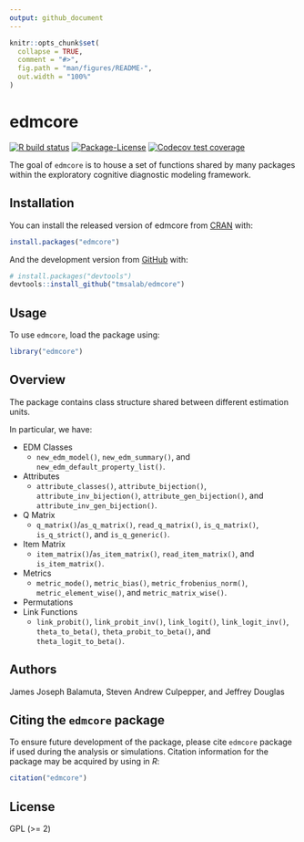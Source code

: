 ```yaml
---
output: github_document
---
```


<!-- README.md is generated from README.Rmd. Please edit that file -->

```r
knitr::opts_chunk$set(
  collapse = TRUE,
  comment = "#>",
  fig.path = "man/figures/README-",
  out.width = "100%"
)
```
# edmcore

<!-- badges: start -->
[![R build status](https://github.com/tmsalab/edmcore/workflows/R-CMD-check/badge.svg)](https://github.com/tmsalab/edmcore/actions)
[![Package-License](http://img.shields.io/badge/license-GPL%20\(%3E=2\)-brightgreen.svg?style=flat)](http://www.gnu.org/licenses/gpl-2.0.html)
[![Codecov test coverage](https://codecov.io/gh/tmsalab/edmcore/branch/master/graph/badge.svg)](https://codecov.io/gh/tmsalab/edmcore?branch=master)
<!-- badges: end -->

The goal of `edmcore` is to house a set of functions shared by many packages
within the exploratory cognitive diagnostic modeling framework.

## Installation

You can install the released version of edmcore from [CRAN](https://CRAN.R-project.org) with:

``` r
install.packages("edmcore")
```

And the development version from [GitHub](https://github.com/) with:

``` r
# install.packages("devtools")
devtools::install_github("tmsalab/edmcore")
```

## Usage

To use `edmcore`, load the package using:

``` r
library("edmcore")
```

## Overview

The package contains class structure shared between different estimation
units.

In particular, we have: 

- EDM Classes
  - `new_edm_model()`, `new_edm_summary()`, and `new_edm_default_property_list()`.
- Attributes
  - `attribute_classes()`, `attribute_bijection()`, `attribute_inv_bijection()`, `attribute_gen_bijection()`, and `attribute_inv_gen_bijection()`.
- Q Matrix
  - `q_matrix()`/`as_q_matrix()`, `read_q_matrix()`, `is_q_matrix()`, `is_q_strict()`, and
    `is_q_generic()`.
- Item Matrix
  - `item_matrix()`/`as_item_matrix()`, `read_item_matrix()`, and `is_item_matrix()`.
- Metrics
  - `metric_mode()`, `metric_bias()`, `metric_frobenius_norm()`, `metric_element_wise()`, and
    `metric_matrix_wise()`.
- Permutations 
- Link Functions
  - `link_probit()`, `link_probit_inv()`, `link_logit()`, `link_logit_inv()`,
    `theta_to_beta()`, `theta_probit_to_beta()`, and `theta_logit_to_beta()`.

## Authors

James Joseph Balamuta, Steven Andrew Culpepper, and Jeffrey Douglas

## Citing the `edmcore` package

To ensure future development of the package, please cite `edmcore`
package if used during the analysis or simulations. Citation information
for the package may be acquired by using in *R*:

``` r
citation("edmcore")
```

## License

GPL (\>= 2)
